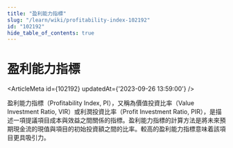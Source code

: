 ```yaml
---
title: "盈利能力指標"
slug: "/learn/wiki/profitability-index-102192"
id: "102192"
hide_table_of_contents: true
---
```



# 盈利能力指標

<ArticleMeta id={102192} updatedAt={'2023-09-26 13:59:00'} />
<div className='border-solid border-b border-t-0 my-4 border-[var(--ifm-color-gray-300)]' />

盈利能力指標（Profitability Index, PI），又稱為價值投資比率（Value Investment Ratio, VIR）或利潤投資比率（Profit Investment Ratio, PIR），是描述一項提議項目成本與效益之間關係的指標。盈利能力指標的計算方法是將未來預期現金流的現值與項目的初始投資額之間的比率。較高的盈利能力指標意味着該項目更具吸引力。
